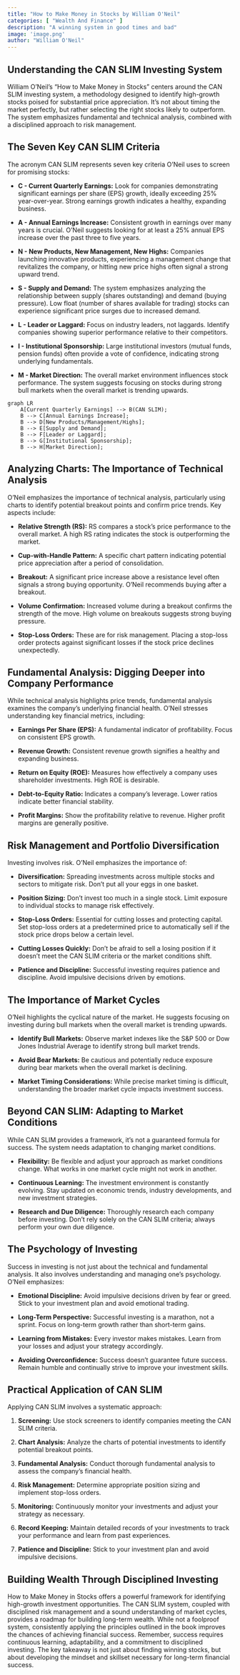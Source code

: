 ```yaml
---
title: "How to Make Money in Stocks by William O'Neil"
categories: [ "Wealth And Finance" ]
description: "A winning system in good times and bad"
image: 'image.png'
author: "William O'Neil"
---
```

## Understanding the CAN SLIM Investing System

William O'Neil's "How to Make Money in Stocks" centers around the CAN SLIM investing system, a methodology designed to identify high-growth stocks poised for substantial price appreciation.  It's not about timing the market perfectly, but rather selecting the right stocks likely to outperform.  The system emphasizes fundamental and technical analysis, combined with a disciplined approach to risk management.

## The Seven Key CAN SLIM Criteria

The acronym CAN SLIM represents seven key criteria O'Neil uses to screen for promising stocks:

* **C - Current Quarterly Earnings:** Look for companies demonstrating significant earnings per share (EPS) growth, ideally exceeding 25% year-over-year.  Strong earnings growth indicates a healthy, expanding business.

* **A - Annual Earnings Increase:**  Consistent growth in earnings over many years is crucial. O'Neil suggests looking for at least a 25% annual EPS increase over the past three to five years.

* **N - New Products, New Management, New Highs:**  Companies launching innovative products, experiencing a management change that revitalizes the company, or hitting new price highs often signal a strong upward trend.

* **S - Supply and Demand:**  The system emphasizes analyzing the relationship between supply (shares outstanding) and demand (buying pressure).  Low float (number of shares available for trading) stocks can experience significant price surges due to increased demand.

* **L - Leader or Laggard:**  Focus on industry leaders, not laggards.  Identify companies showing superior performance relative to their competitors.

* **I - Institutional Sponsorship:**  Large institutional investors (mutual funds, pension funds) often provide a vote of confidence, indicating strong underlying fundamentals.

* **M - Market Direction:**  The overall market environment influences stock performance. The system suggests focusing on stocks during strong bull markets when the overall market is trending upwards.


```mermaid
graph LR
    A[Current Quarterly Earnings] --> B(CAN SLIM);
    B --> C[Annual Earnings Increase];
    B --> D[New Products/Management/Highs];
    B --> E[Supply and Demand];
    B --> F[Leader or Laggard];
    B --> G[Institutional Sponsorship];
    B --> H[Market Direction];
```

##  Analyzing Charts: The Importance of Technical Analysis

O'Neil emphasizes the importance of technical analysis, particularly using charts to identify potential breakout points and confirm price trends. Key aspects include:

* **Relative Strength (RS):** RS compares a stock's price performance to the overall market.  A high RS rating indicates the stock is outperforming the market.

* **Cup-with-Handle Pattern:** A specific chart pattern indicating potential price appreciation after a period of consolidation.

* **Breakout:**  A significant price increase above a resistance level often signals a strong buying opportunity.  O'Neil recommends buying after a breakout.

* **Volume Confirmation:**  Increased volume during a breakout confirms the strength of the move.  High volume on breakouts suggests strong buying pressure.

* **Stop-Loss Orders:** These are for risk management. Placing a stop-loss order protects against significant losses if the stock price declines unexpectedly.


##  Fundamental Analysis: Digging Deeper into Company Performance

While technical analysis highlights price trends, fundamental analysis examines the company's underlying financial health.  O'Neil stresses understanding key financial metrics, including:

* **Earnings Per Share (EPS):**  A fundamental indicator of profitability.  Focus on consistent EPS growth.

* **Revenue Growth:**  Consistent revenue growth signifies a healthy and expanding business.

* **Return on Equity (ROE):**  Measures how effectively a company uses shareholder investments.  High ROE is desirable.

* **Debt-to-Equity Ratio:**  Indicates a company’s leverage. Lower ratios indicate better financial stability.

* **Profit Margins:**  Show the profitability relative to revenue.  Higher profit margins are generally positive.


##  Risk Management and Portfolio Diversification

Investing involves risk. O'Neil emphasizes the importance of:

* **Diversification:** Spreading investments across multiple stocks and sectors to mitigate risk. Don't put all your eggs in one basket.

* **Position Sizing:**  Don't invest too much in a single stock.  Limit exposure to individual stocks to manage risk effectively.

* **Stop-Loss Orders:**  Essential for cutting losses and protecting capital.  Set stop-loss orders at a predetermined price to automatically sell if the stock price drops below a certain level.

* **Cutting Losses Quickly:**  Don't be afraid to sell a losing position if it doesn't meet the CAN SLIM criteria or the market conditions shift.

* **Patience and Discipline:** Successful investing requires patience and discipline. Avoid impulsive decisions driven by emotions.

##  The Importance of Market Cycles

O'Neil highlights the cyclical nature of the market.  He suggests focusing on investing during bull markets when the overall market is trending upwards.

* **Identify Bull Markets:** Observe market indexes like the S&P 500 or Dow Jones Industrial Average to identify strong bull market trends.

* **Avoid Bear Markets:**  Be cautious and potentially reduce exposure during bear markets when the overall market is declining.

* **Market Timing Considerations:** While precise market timing is difficult, understanding the broader market cycle impacts investment success.

##  Beyond CAN SLIM:  Adapting to Market Conditions

While CAN SLIM provides a framework, it's not a guaranteed formula for success. The system needs adaptation to changing market conditions.

* **Flexibility:** Be flexible and adjust your approach as market conditions change.  What works in one market cycle might not work in another.

* **Continuous Learning:** The investment environment is constantly evolving. Stay updated on economic trends, industry developments, and new investment strategies.

* **Research and Due Diligence:**  Thoroughly research each company before investing. Don't rely solely on the CAN SLIM criteria; always perform your own due diligence.

##  The Psychology of Investing

Success in investing is not just about the technical and fundamental analysis. It also involves understanding and managing one's psychology. O'Neil emphasizes:

* **Emotional Discipline:** Avoid impulsive decisions driven by fear or greed. Stick to your investment plan and avoid emotional trading.

* **Long-Term Perspective:** Successful investing is a marathon, not a sprint.  Focus on long-term growth rather than short-term gains.

* **Learning from Mistakes:**  Every investor makes mistakes. Learn from your losses and adjust your strategy accordingly.

* **Avoiding Overconfidence:** Success doesn't guarantee future success. Remain humble and continually strive to improve your investment skills.

##  Practical Application of CAN SLIM

Applying CAN SLIM involves a systematic approach:

1. **Screening:** Use stock screeners to identify companies meeting the CAN SLIM criteria.

2. **Chart Analysis:** Analyze the charts of potential investments to identify potential breakout points.

3. **Fundamental Analysis:**  Conduct thorough fundamental analysis to assess the company's financial health.

4. **Risk Management:**  Determine appropriate position sizing and implement stop-loss orders.

5. **Monitoring:** Continuously monitor your investments and adjust your strategy as necessary.

6. **Record Keeping:** Maintain detailed records of your investments to track your performance and learn from past experiences.

7. **Patience and Discipline:**  Stick to your investment plan and avoid impulsive decisions.

##   Building Wealth Through Disciplined Investing

How to Make Money in Stocks offers a powerful framework for identifying high-growth investment opportunities.  The CAN SLIM system, coupled with disciplined risk management and a sound understanding of market cycles, provides a roadmap for building long-term wealth. While not a foolproof system, consistently applying the principles outlined in the book improves the chances of achieving financial success.  Remember, success requires continuous learning, adaptability, and a commitment to disciplined investing.  The key takeaway is not just about finding winning stocks, but about developing the mindset and skillset necessary for long-term financial success.

